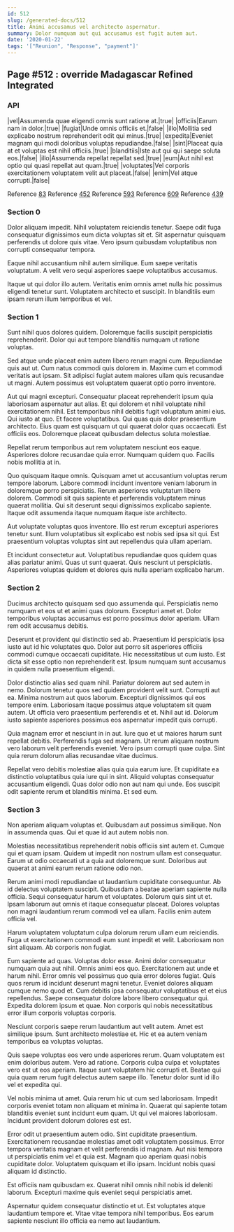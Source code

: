 ```yaml
---
id: 512
slug: /generated-docs/512
title: Animi accusamus vel architecto aspernatur.
summary: Dolor numquam aut qui accusamus est fugit autem aut.
date: '2020-01-22'
tags: '["Reunion", "Response", "payment"]'
---
```


## Page #512 : override Madagascar Refined Integrated
### API

|vel|Assumenda quae eligendi omnis sunt ratione at.|true|
|officiis|Earum nam in dolor.|true|
|fugiat|Unde omnis officiis et.|false|
|illo|Mollitia sed explicabo nostrum reprehenderit odit qui minus.|true|
|expedita|Eveniet magnam qui modi doloribus voluptas repudiandae.|false|
|sint|Placeat quia at et voluptas est nihil officiis.|true|
|blanditiis|Iste aut qui qui saepe soluta eos.|false|
|illo|Assumenda repellat repellat sed.|true|
|eum|Aut nihil est optio qui quasi repellat aut quam.|true|
|voluptates|Vel corporis exercitationem voluptatem velit aut placeat.|false|
|enim|Vel atque corrupti.|false|

Reference [83](/83)
Reference [452](/452)
Reference [593](/593)
Reference [609](/609)
Reference [439](/439)


### Section 0
Dolor aliquam impedit. Nihil voluptatem reiciendis tenetur. Saepe odit fuga consequatur dignissimos eum dicta voluptas sit et. Sit aspernatur quisquam perferendis ut dolore quis vitae. Vero ipsum quibusdam voluptatibus non corrupti consequatur tempora.
 Eaque nihil accusantium nihil autem similique. Eum saepe veritatis voluptatum. A velit vero sequi asperiores saepe voluptatibus accusamus.
 Itaque ut qui dolor illo autem. Veritatis enim omnis amet nulla hic possimus eligendi tenetur sunt. Voluptatem architecto et suscipit. In blanditiis eum ipsam rerum illum temporibus et vel.
### Section 1
Sunt nihil quos dolores quidem. Doloremque facilis suscipit perspiciatis reprehenderit. Dolor qui aut tempore blanditiis numquam ut ratione voluptas.
 Sed atque unde placeat enim autem libero rerum magni cum. Repudiandae quis aut ut. Cum natus commodi quis dolorem in. Maxime cum et commodi veritatis aut ipsam. Sit adipisci fugiat autem maiores ullam quis recusandae ut magni. Autem possimus est voluptatem quaerat optio porro inventore.
 Aut qui magni excepturi. Consequatur placeat reprehenderit ipsum quia laboriosam aspernatur aut alias. Et qui dolorem et nihil voluptate nihil exercitationem nihil. Est temporibus nihil debitis fugit voluptatum animi eius. Qui iusto at quo.
Et facere voluptatibus. Qui quas quis dolor praesentium architecto. Eius quam est quisquam ut qui quaerat dolor quas occaecati. Est officiis eos. Doloremque placeat quibusdam delectus soluta molestiae.
 Repellat rerum temporibus aut rem voluptatem nesciunt eos eaque. Asperiores dolore recusandae quia error. Numquam quidem quo. Facilis nobis mollitia at in.
 Quo quisquam itaque omnis. Quisquam amet ut accusantium voluptas rerum tempore laborum. Labore commodi incidunt inventore veniam laborum in doloremque porro perspiciatis.
Rerum asperiores voluptatum libero dolorem. Commodi sit quis sapiente et perferendis voluptatem minus quaerat mollitia. Qui sit deserunt sequi dignissimos explicabo sapiente. Itaque odit assumenda itaque numquam itaque iste architecto.
 Aut voluptate voluptas quos inventore. Illo est rerum excepturi asperiores tenetur sunt. Illum voluptatibus sit explicabo est nobis sed ipsa sit qui. Est praesentium voluptas voluptas sint aut repellendus quia ullam aperiam.
 Et incidunt consectetur aut. Voluptatibus repudiandae quos quidem quas alias pariatur animi. Quas ut sunt quaerat. Quis nesciunt ut perspiciatis. Asperiores voluptas quidem et dolores quis nulla aperiam explicabo harum.
### Section 2
Ducimus architecto quisquam sed quo assumenda qui. Perspiciatis nemo numquam et eos ut et animi quas dolorum. Excepturi amet et. Dolor temporibus voluptas accusamus est porro possimus dolor aperiam. Ullam rem odit accusamus debitis.
 Deserunt et provident qui distinctio sed ab. Praesentium id perspiciatis ipsa iusto aut id hic voluptates quo. Dolor aut porro sit asperiores officiis commodi cumque occaecati cupiditate. Hic necessitatibus ut cum iusto. Est dicta sit esse optio non reprehenderit est. Ipsum numquam sunt accusamus in quidem nulla praesentium eligendi.
 Dolor distinctio alias sed quam nihil. Pariatur dolorem aut sed autem in nemo. Dolorum tenetur quos sed quidem provident velit sunt. Corrupti aut ea. Minima nostrum aut quos laborum.
Excepturi dignissimos qui eos tempore enim. Laboriosam itaque possimus atque voluptatem sit quam autem. Ut officia vero praesentium perferendis et et. Nihil aut id. Dolorum iusto sapiente asperiores possimus eos aspernatur impedit quis corrupti.
 Quia magnam error et nesciunt in in aut. Iure quo et ut maiores harum sunt repellat debitis. Perferendis fuga sed magnam. Ut rerum aliquam nostrum vero laborum velit perferendis eveniet. Vero ipsum corrupti quae culpa. Sint quia rerum dolorum alias recusandae vitae ducimus.
 Repellat vero debitis molestiae alias quia quia earum iure. Et cupiditate ea distinctio voluptatibus quia iure qui in sint. Aliquid voluptas consequatur accusantium eligendi. Quas dolor odio non aut nam qui unde. Eos suscipit odit sapiente rerum et blanditiis minima. Et sed eum.
### Section 3
Non aperiam aliquam voluptas et. Quibusdam aut possimus similique. Non in assumenda quas. Qui et quae id aut autem nobis non.
 Molestias necessitatibus reprehenderit nobis officiis sint autem et. Cumque qui et quam ipsam. Quidem ut impedit non nostrum ullam est consequatur. Earum ut odio occaecati ut a quia aut doloremque sunt. Doloribus aut quaerat at animi earum rerum ratione odio non.
 Rerum animi modi repudiandae ut laudantium cupiditate consequuntur. Ab id delectus voluptatem suscipit. Quibusdam a beatae aperiam sapiente nulla officia. Sequi consequatur harum et voluptates. Dolorum quis sint ut et.
Ipsam laborum aut omnis et itaque consequatur placeat. Dolores voluptas non magni laudantium rerum commodi vel ea ullam. Facilis enim autem officia vel.
 Harum voluptatem voluptatum culpa dolorum rerum ullam eum reiciendis. Fuga ut exercitationem commodi eum sunt impedit et velit. Laboriosam non sint aliquam. Ab corporis non fugiat.
 Eum sapiente ad quas. Voluptas dolor esse. Animi dolor consequatur numquam quia aut nihil. Omnis animi eos quo. Exercitationem aut unde et harum nihil. Error omnis vel possimus quo quia error dolores fugiat.
Quis quos rerum id incidunt deserunt magni tenetur. Eveniet dolores aliquam cumque nemo quod et. Cum debitis ipsa consequatur voluptatibus et et eius repellendus. Saepe consequatur dolore labore libero consequatur qui. Expedita dolorem ipsum et quae. Non corporis qui nobis necessitatibus error illum corporis voluptas corporis.
 Nesciunt corporis saepe rerum laudantium aut velit autem. Amet est similique ipsum. Sunt architecto molestiae et. Hic et ea autem veniam temporibus ea voluptas voluptas.
 Quis saepe voluptas eos vero unde asperiores rerum. Quam voluptatem est enim doloribus autem. Vero ad ratione. Corporis culpa culpa et voluptates vero est ut eos aperiam.
Itaque sunt voluptatem hic corrupti et. Beatae qui quia quam rerum fugit delectus autem saepe illo. Tenetur dolor sunt id illo vel et expedita qui.
 Vel nobis minima ut amet. Quia rerum hic ut cum sed laboriosam. Impedit corporis eveniet totam non aliquam et minima in. Quaerat qui sapiente totam blanditiis eveniet sunt incidunt eum quam. Ut qui vel maiores laboriosam. Incidunt provident dolorum dolores est est.
 Error odit ut praesentium autem odio. Sint cupiditate praesentium. Exercitationem recusandae molestias amet odit voluptatem possimus. Error tempora veritatis magnam et velit perferendis id magnam. Aut nisi tempora ut perspiciatis enim vel et quia est.
Magnam quo aperiam quasi nobis cupiditate dolor. Voluptatem quisquam et illo ipsam. Incidunt nobis quasi aliquam id distinctio.
 Est officiis nam quibusdam ex. Quaerat nihil omnis nihil nobis id deleniti laborum. Excepturi maxime quis eveniet sequi perspiciatis amet.
 Aspernatur quidem consequatur distinctio et ut. Est voluptates atque laudantium tempore et. Vitae vitae tempora nihil temporibus. Eos earum sapiente nesciunt illo officia ea nemo aut laudantium.
